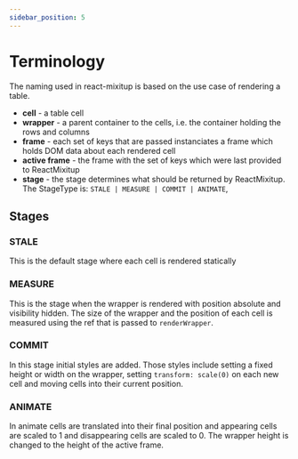 ```yaml
---
sidebar_position: 5
---
```


# Terminology

The naming used in react-mixitup is based on the use case of rendering a table.

- **cell** - a table cell
- **wrapper** - a parent container to the cells, i.e. the container holding the rows and columns
- **frame** - each set of keys that are passed instanciates a frame which holds DOM data about each rendered cell
- **active frame** - the frame with the set of keys which were last provided to ReactMixitup
- **stage** - the stage determines what should be returned by ReactMixitup. The StageType is: `STALE | MEASURE | COMMIT | ANIMATE`,


## Stages

### STALE
This is the default stage where each cell is rendered statically

### MEASURE
This is the stage when the wrapper is rendered with position absolute and visibility hidden.
The size of the wrapper and the position of each cell is measured using the ref that is passed to `renderWrapper`.

### COMMIT
In this stage initial styles are added.
Those styles include setting a fixed height or width on the wrapper,
setting `transform: scale(0)` on each new cell and moving cells into their current position.

### ANIMATE
In animate cells are translated into their final position and appearing cells are scaled to 1 and disappearing cells
are scaled to 0. The wrapper height is changed to the height of the active frame.

